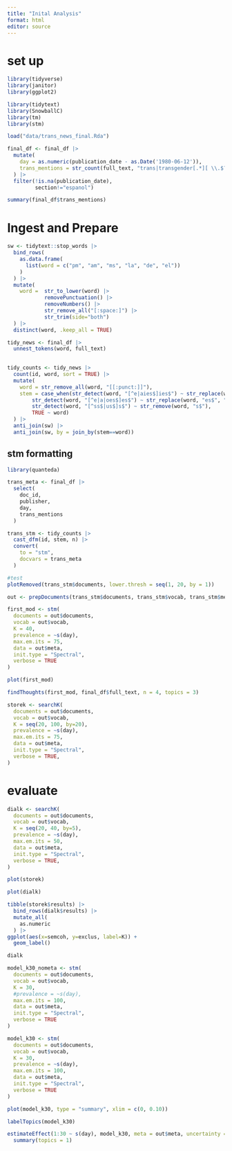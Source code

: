 ```yaml
---
title: "Inital Analysis"
format: html
editor: source
---
```

# set up
```r
library(tidyverse)
library(janitor)
library(ggplot2)

library(tidytext)
library(SnowballC)
library(tm)
library(stm)

```


```r
load("data/trans_news_final.Rda")
```

```r
final_df <- final_df |>
  mutate(
    day = as.numeric(publication_date - as.Date('1980-06-12')),
    trans_mentions = str_count(full_text, "trans|transgender[.*][ \\.$?!]|transexual|tranny|transvestite")
  ) |>
  filter(!is.na(publication_date),
         section!="espanol")
```

```r
summary(final_df$trans_mentions)
```


# Ingest and Prepare
```r
sw <- tidytext::stop_words |>
  bind_rows(
    as.data.frame(
      list(word = c("pm", "am", "ms", "la", "de", "el"))
    )
  ) |>
  mutate(
    word =  str_to_lower(word) |>
            removePunctuation() |>
            removeNumbers() |>
            str_remove_all("[:space:]") |>
            str_trim(side="both")
  ) |>
  distinct(word, .keep_all = TRUE)
```


```r
tidy_news <- final_df |>
  unnest_tokens(word, full_text)
  

```

```r
tidy_counts <- tidy_news |>
  count(id, word, sort = TRUE) |>
  mutate(
    word = str_remove_all(word, "[[:punct:]]"),
    stem = case_when(str_detect(word, "[^e|aies$]ies$") ~ str_replace(word, "ies$", "y"),
        str_detect(word, "[^e|a|oes$]es$") ~ str_replace(word, "es$", "e"),
        str_detect(word, "[^ss$|us$]s$") ~ str_remove(word, "s$"),
        TRUE ~ word)
  ) |>
  anti_join(sw) |>
  anti_join(sw, by = join_by(stem==word))
```


## stm formatting
```r
library(quanteda)

trans_meta <- final_df |>
  select(
    doc_id,
    publisher,
    day,
    trans_mentions
  )

trans_stm <- tidy_counts |>
  cast_dfm(id, stem, n) |>
  convert(
    to = "stm",
    docvars = trans_meta
  )

```

```r
#test
plotRemoved(trans_stm$documents, lower.thresh = seq(1, 20, by = 1))
```

```r
out <- prepDocuments(trans_stm$documents, trans_stm$vocab, trans_stm$meta, lower.thresh = 5)
```

```r
first_mod <- stm(
  documents = out$documents,
  vocab = out$vocab,
  K = 40,
  prevalence = ~s(day),
  max.em.its = 75,
  data = out$meta,
  init.type = "Spectral",
  verbose = TRUE
)
```

```r
plot(first_mod)
```


```r
findThoughts(first_mod, final_df$full_text, n = 4, topics = 3)
```


```r
storek <- searchK(
  documents = out$documents,
  vocab = out$vocab,
  K = seq(20, 100, by=20),
  prevalence = ~s(day),
  max.em.its = 75,
  data = out$meta,
  init.type = "Spectral",
  verbose = TRUE,
)
```

# evaluate

```r
dialk <- searchK(
  documents = out$documents,
  vocab = out$vocab,
  K = seq(20, 40, by=5),
  prevalence = ~s(day),
  max.em.its = 50,
  data = out$meta,
  init.type = "Spectral",
  verbose = TRUE,
)
```

```r
plot(storek)
```


```r
plot(dialk)
```

```r
tibble(storek$results) |>
  bind_rows(dialk$results) |>
  mutate_all(
    as.numeric
  ) |>
ggplot(aes(x=semcoh, y=exclus, label=K)) +
  geom_label()
```

```r
dialk
```


```r
model_k30_nometa <- stm(
  documents = out$documents,
  vocab = out$vocab,
  K = 30,
  #prevalence = ~s(day),
  max.em.its = 100,
  data = out$meta,
  init.type = "Spectral",
  verbose = TRUE
)
```


```r
model_k30 <- stm(
  documents = out$documents,
  vocab = out$vocab,
  K = 30,
  prevalence = ~s(day),
  max.em.its = 100,
  data = out$meta,
  init.type = "Spectral",
  verbose = TRUE
)
```


```r
plot(model_k30, type = "summary", xlim = c(0, 0.10))
```
```r
labelTopics(model_k30)
```

```r
estimateEffect(1:30 ~ s(day), model_k30, meta = out$meta, uncertainty = "Global") |>
  summary(topics = 1)

```

